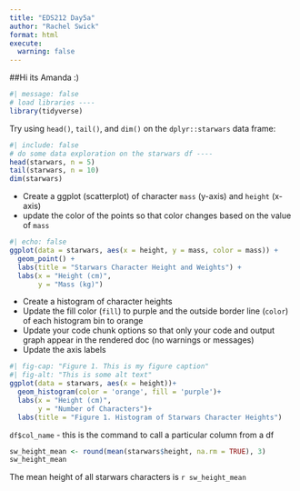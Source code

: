 ```yaml
---
title: "EDS212 Day5a"
author: "Rachel Swick"
format: html
execute: 
  warning: false
---
```


##Hi its Amanda :)

```r
#| message: false
# load libraries ----
library(tidyverse)
```

Try using `head()`, `tail()`, and `dim()` on the `dplyr::starwars` data frame:

```r
#| include: false
# do some data exploration on the starwars df ----
head(starwars, n = 5)
tail(starwars, n = 10)
dim(starwars)
```

- Create a ggplot (scatterplot) of character `mass` (y-axis) and `height` (x-axis)
- update the color of the points so that color changes based on the value of `mass`

```r
#| echo: false
ggplot(data = starwars, aes(x = height, y = mass, color = mass)) +
  geom_point() +
  labs(title = "Starwars Character Height and Weights") +
  labs(x = "Height (cm)", 
       y = "Mass (kg)")
```

- Create a histogram of character heights
- Update the fill color (`fill`) to purple and the outside border line (`color`) of each histogram bin to orange
- Update your code chunk options so that only your code and output graph appear in the rendered doc (no warnings or messages)
- Update the axis labels

```r
#| fig-cap: "Figure 1. This is my figure caption"
#| fig-alt: "This is some alt text"
ggplot(data = starwars, aes(x = height))+
  geom_histogram(color = 'orange', fill = 'purple')+
  labs(x = "Height (cm)",
       y = "Number of Characters")+
  labs(title = "Figure 1. Histogram of Starwars Character Heights")
```

`df$col_name` - this is the command to call a particular column from a df

```r
sw_height_mean <- round(mean(starwars$height, na.rm = TRUE), 3)
sw_height_mean
```

The mean height of all starwars characters is `r sw_height_mean`












